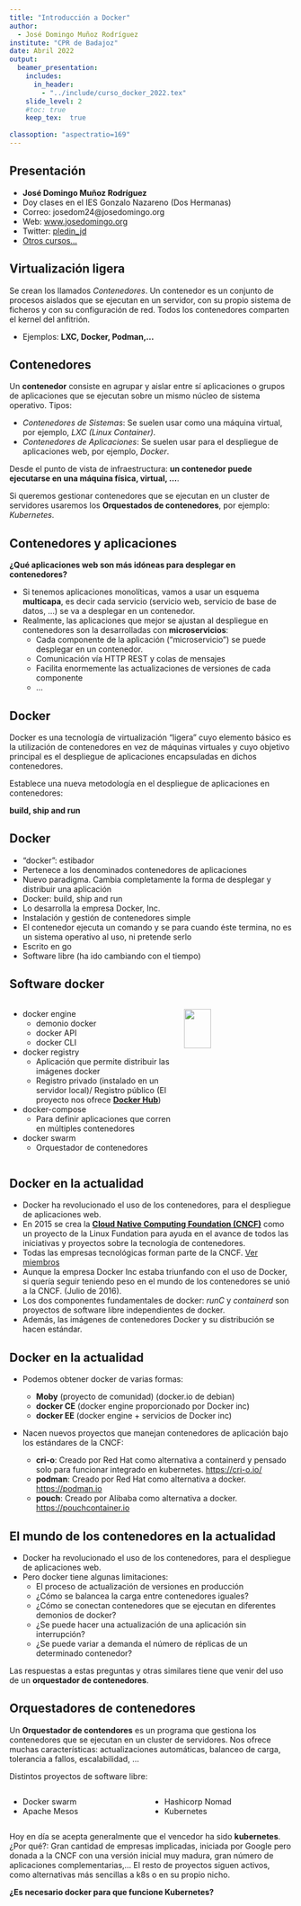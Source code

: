 ```yaml
---
title: "Introducción a Docker"
author: 
  - José Domingo Muñoz Rodríguez
institute: "CPR de Badajoz"
date: Abril 2022
output: 
  beamer_presentation:
    includes:
      in_header: 
        - "../include/curso_docker_2022.tex"
    slide_level: 2
    #toc: true
    keep_tex:  true
    
classoption: "aspectratio=169"
---
```


## Presentación

* **José Domingo Muñoz Rodríguez**
* Doy clases en el IES Gonzalo Nazareno (Dos Hermanas)
* Correo: josedom24@josedomingo.org
* Web: [www.josedomingo.org](https://www.josedomingo.org)
* Twitter: [pledin_jd](https://twitter.com/Pledin_JD)
* [Otros cursos...](https://plataforma.josedomingo.org)

## Virtualización ligera

Se crean los llamados *Contenedores*. Un contenedor es un conjunto de procesos aislados que se ejecutan en un servidor, con su propio sistema de ficheros y con su configuración de red. Todos los contenedores comparten el kernel del anfitrión.

* Ejemplos: **LXC, Docker, Podman,...**

## Contenedores

Un **contenedor** consiste en agrupar y aislar entre sí aplicaciones o grupos de aplicaciones que se ejecutan sobre un mismo núcleo de sistema operativo. Tipos:

* *Contenedores de Sistemas*: Se suelen usar como una máquina virtual, por ejemplo, *LXC (Linux Container)*.
* *Contenedores de Aplicaciones*: Se suelen usar para el despliegue de aplicaciones web, por ejemplo, *Docker*.

Desde el punto de vista de infraestructura: **un contenedor puede ejecutarse en una máquina física, virtual, ...**.

Si queremos gestionar contenedores que se ejecutan en un cluster de servidores usaremos los **Orquestados de contenedores**, por ejemplo: *Kubernetes*.

## Contenedores y aplicaciones

**¿Qué aplicaciones web son más idóneas para desplegar en contenedores?**

* Si tenemos aplicaciones monolíticas, vamos a usar un esquema **multicapa**, es decir cada servicio (servicio web, servicio de base de datos, ...) se va a desplegar en un contenedor.
* Realmente, las aplicaciones que mejor se ajustan al despliegue en contenedores son la desarrolladas con **microservicios**:
  * Cada componente de la aplicación ("microservicio") se puede desplegar en un contenedor.
  * Comunicación vía HTTP REST y colas de mensajes
  * Facilita enormemente las actualizaciones de versiones de cada componente
  * ...

## Docker

Docker es una tecnología de virtualización "ligera" cuyo elemento básico es la utilización de contenedores en vez de máquinas virtuales y cuyo objetivo principal es el despliegue de aplicaciones encapsuladas en dichos contenedores.

Establece una nueva metodología en el despliegue de aplicaciones en contenedores:

\centering
**build, ship and run**

## Docker

* “docker”: estibador
* Pertenece a los denominados contenedores de aplicaciones
* Nuevo paradigma. Cambia completamente la forma de desplegar y distribuir una aplicación
* Docker: build, ship and run
* Lo desarrolla la empresa Docker, Inc.
* Instalación y gestión de contenedores simple
* El contenedor ejecuta un comando y se para cuando éste termina, no es un sistema operativo al uso, ni pretende serlo
* Escrito en go
* Software libre (ha ido cambiando con el tiempo)

## Software docker

::: columns

:::: {.column width=60%}

* docker engine
  * demonio docker
  * docker API
  * docker CLI
* docker registry
  * Aplicación que permite distribuir las imágenes docker
  * Registro privado (instalado en un servidor local)/ Registro público (El proyecto nos ofrece [**Docker Hub**](https://hub.docker.com/))
* docker-compose
  * Para definir aplicaciones que corren en múltiples contenedores
* docker swarm
  * Orquestador de contenedores
::::

:::: {.column width=40%}

![](img/software_docker.png){height=50%}

::::

:::


## Docker en la actualidad

* Docker ha revolucionado el uso de los contenedores, para el despliegue de aplicaciones web.
* En 2015 se crea la [**Cloud Native Computing Foundation (CNCF)**](https://www.cncf.io/) como un proyecto de la Linux Fundation para ayuda en el avance de todos las iniciativas y proyectos sobre la tecnología de contenedores.
* Todas las empresas tecnológicas forman parte de la CNCF. [Ver miembros](https://www.cncf.io/about/members/)
* Aunque la empresa Docker Inc estaba triunfando con el uso de Docker, si quería seguir teniendo peso en el mundo de los contenedores se unió a la CNCF. (Julio de 2016).
* Los dos componentes fundamentales de docker: *runC* y *containerd* son proyectos de software libre independientes de docker.
* Además, las imágenes de contenedores Docker y su distribución se hacen estándar.

## Docker en la actualidad

* Podemos obtener docker de varias formas:

  * **Moby** (proyecto de comunidad) (docker.io de debian)
  * **docker CE** (docker engine proporcionado por Docker inc)
  * **docker EE** (docker engine + servicios de Docker inc)

* Nacen nuevos proyectos que manejan contenedores de aplicación bajo los estándares de la CNCF: 

  * **cri-o**: Creado por Red Hat como alternativa a containerd y pensado solo para funcionar integrado en kubernetes. [https://cri-o.io/](https://cri-o.io/)
  * **podman**: Creado por Red Hat como alternativa a docker. [https://podman.io](https://podman.io)
  * **pouch**: Creado por Alibaba como alternativa a docker. [https://pouchcontainer.io](https://pouchcontainer.io)

## El mundo de los contenedores en la actualidad

* Docker ha revolucionado el uso de los contenedores, para el despliegue de aplicaciones web.
* Pero docker tiene algunas limitaciones:
  * El proceso de actualización de versiones en producción
  * ¿Cómo se balancea la carga entre contenedores iguales?
  * ¿Cómo se conectan contenedores que se ejecutan en diferentes demonios de docker?
  * ¿Se puede hacer una actualización de una aplicación sin interrupción?
  * ¿Se puede variar a demanda el número de réplicas de un determinado contenedor?

Las respuestas a estas preguntas y otras similares tiene que venir del uso de un **orquestador de contenedores**.

## Orquestadores de contenedores

Un **Orquestador de contendores** es un programa que gestiona los contenedores que se ejecutan en un cluster de servidores. Nos ofrece muchas características: actualizaciones automáticas, balanceo de carga, tolerancia a fallos, escalabilidad, ...

Distintos proyectos de software libre:

::: columns

:::: column

* Docker swarm
* Apache Mesos

::::
:::: column
* Hashicorp Nomad
* Kubernetes
::::
:::
Hoy en día se acepta generalmente que el vencedor ha sido **kubernetes**. ¿Por qué?: Gran cantidad de empresas implicadas, iniciada por Google pero donada a la CNCF con una versión inicial muy madura, gran número de aplicaciones complementarias,...
El resto de proyectos siguen activos, como alternativas más sencillas a k8s o en su propio nicho.

\centering
**¿Es necesario docker para que funcione Kubernetes?**